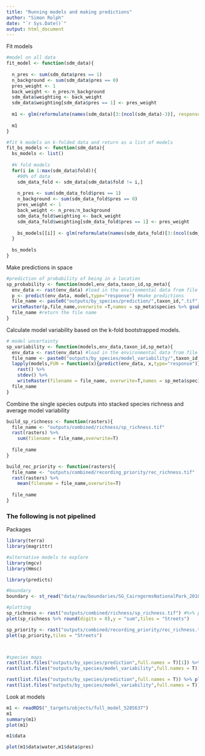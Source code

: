 ```yaml
---
title: "Running models and making predictions"
author: "Simon Rolph"
date: "`r Sys.Date()`"
output: html_document
---
```


Fit models

```r
#model on all data
fit_model <- function(sdm_data){
  
  n_pres <- sum(sdm_data$pres == 1)
  n_background <- sum(sdm_data$pres == 0)
  pres_weight <- 1
  back_weight <- n_pres/n_background
  sdm_data$weighting <- back_weight
  sdm_data$weighting[sdm_data$pres == 1] <- pres_weight
  
  m1 <- glm(reformulate(names(sdm_data)[3:(ncol(sdm_data)-3)], response = 'pres'), data=sdm_data, family="binomial",weights = weighting)
  
  m1
}

#fit k models on k-folded data and return as a list of models
fit_bs_models <- function(sdm_data){
  bs_models <- list()
  
  #k fold models
  for(i in 1:max(sdm_data$fold)){
    #90% of data
    sdm_data_fold <- sdm_data[sdm_data$fold != i,]
    
    n_pres <- sum(sdm_data_fold$pres == 1)
    n_background <- sum(sdm_data_fold$pres == 0)
    pres_weight <- 1
    back_weight <- n_pres/n_background
    sdm_data_fold$weighting <- back_weight
    sdm_data_fold$weighting[sdm_data_fold$pres == 1] <- pres_weight
    
    bs_models[[i]] <- glm(reformulate(names(sdm_data_fold)[3:(ncol(sdm_data)-3)], response = 'pres'), data=sdm_data_fold,family="binomial",weights = weighting)
  }
  
  bs_models
}

```

Make predictions in space

```r
#prediction of probability of being in a location
sp_probability <- function(model,env_data,taxon_id,sp_meta){
  env_data <- rast(env_data) #load in the environmental data from file
  p <- predict(env_data, model,type="response") #make predictions
  file_name <- paste0("outputs/by_species/prediction/",taxon_id,".tif") #string for filename
  writeRaster(p,file_name,overwrite =T,names = sp_meta$species %>% gsub(" ","_",x=.)) # write out the raster tile
  file_name #return the file name 
}

```

Calculate model variability based on the k-fold bootstrapped models.

```r

# model uncertainty
sp_variability <- function(models,env_data,taxon_id,sp_meta){
  env_data <- rast(env_data) #load in the environmental data from file
  file_name <- paste0("outputs/by_species/model_variability/",taxon_id,".tif")  #string for filename
  lapply(models,FUN = function(x){predict(env_data, x,type="response")}) %>%
    rast() %>%
    stdev() %>%
    writeRaster(filename = file_name, overwrite=T,names = sp_meta$species %>% gsub(" ","_",x=.))
  file_name
}

```

Combine the single species outputs into stacked species richness and average model variability

```r
build_sp_richness <- function(rasters){
  file_name <- "outputs/combined/richness/sp_richness.tif"
  rast(rasters) %>% 
    sum(filename = file_name,overwrite=T)
  
  file_name
}

build_rec_priority <- function(rasters){
  file_name <- "outputs/combined/recording_priority/rec_richness.tif"
  rast(rasters) %>% 
    mean(filename = file_name,overwrite=T)
  
  file_name
}


```


### The following is not pipelined


Packages

```r

library(terra)
library(magrittr)

#alternative models to explore
library(mgcv)
library(Hmsc)

library(predicts)

```

```r
#boundary
boundary <- st_read("data/raw/boundaries/SG_CairngormsNationalPark_2010/SG_CairngormsNationalPark_2010.shp")

#plotting
sp_richness <- rast("outputs/combined/richness/sp_richness.tif") #%>% project("epsg:4326")
plet(sp_richness %>% round(digits = 0),y = "sum",tiles = "Streets")

sp_priority <- rast("outputs/combined/recording_priority/rec_richness.tif") #%>% project("epsg:4326")
plet(sp_priority,tiles = "Streets")



#species maps
rast(list.files("outputs/by_species/prediction",full.names = T)[1]) %>% plet(tiles = "Streets")
rast(list.files("outputs/by_species/model_variability",full.names = T)[3]) %>% plet(tiles = "Streets")

rast(list.files("outputs/by_species/prediction",full.names = T)) %>% plot()
rast(list.files("outputs/by_species/model_variability",full.names = T)) %>% plot()

```

Look at models

```r
m1 <- readRDS("_targets/objects/full_model_5285637")
m1
summary(m1)
plot(m1)

m1$data

plot(m1$data$water,m1$data$pres)
```








